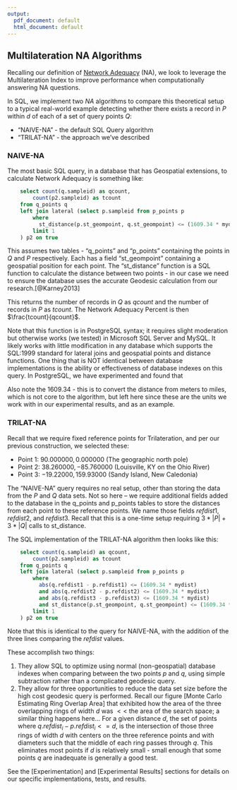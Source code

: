```yaml
---
output:
  pdf_document: default
  html_document: default
---
```


## Multilateration NA Algorithms
Recalling our definition of [Network Adequacy](#Network-Adequacy) (NA), we look to leverage the Multilateration Index to improve performance when computationally answering NA questions.

In SQL, we implement two $NA$ algorithms to compare this theoretical setup to a typical real-world example detecting whether there exists a record in $P$ within $d$ of each of a set of query points $Q$:

* "NAIVE-NA" - the default SQL Query algorithm
* "TRILAT-NA" - the approach we've described

### NAIVE-NA
The most basic SQL query, in a database that has Geospatial extensions, to calculate Network Adequacy is something like:

\singlespacing

```SQL
    select count(q.sampleid) as qcount,
        count(p2.sampleid) as tcount
    from q_points q
    left join lateral (select p.sampleid from p_points p
        where
          st_distance(p.st_geompoint, q.st_geompoint) <= (1609.34 * mydist)
        limit 1
    ) p2 on true
```

\doublespacing

This assumes two tables - "q_points" and "p_points" containing the points in $Q$ and $P$ respectively.  Each has a field "st_geompoint" containing a geospatial position for each point.  The "st_distance" function is a SQL function to calculate the distance between two points - in our case we need to ensure the database uses the accurate Geodesic calculation from our research.[@Karney2013]

This returns the number of records in $Q$ as $qcount$ and the number of records in $P$ as $tcount$.  The Network Adequacy Percent is then $\frac{tcount}{qcount}$.

Note that this function is in PostgreSQL syntax; it requires slight moderation but otherwise works (we tested) in Microsoft SQL Server and MySQL.  It likely works with little modification in any database which supports the SQL:1999 standard for lateral joins and geospatial points and distance functions.  One thing that is NOT identical between database implementations is the ability or effectiveness of database indexes on this query.  In PostgreSQL, we have experimented and found that 

Also note the $1609.34$ - this is to convert the distance from meters to miles, which is not core to the algorithm, but left here since these are the units we work with in our experimental results, and as an example.

\newpage
### TRILAT-NA

Recall that we require fixed reference points for Trilateration, and per our previous construction, we selected these:

* Point 1: $90.000000, 0.000000$ (The geographic north pole) 
* Point 2: $38.260000, -85.760000$ (Louisville, KY on the Ohio River) 
* Point 3: $-19.22000, 159.93000$ (Sandy Island, New Caledonia)

The "NAIVE-NA" query requires no real setup, other than storing the data from the $P$ and $Q$ data sets.  Not so here -- we require additional fields added to the database in the q_points and p_points tables to store the distances from each point to these reference points.  We name those fields $refdist1$, $refdist2$, and $refdist3$.  Recall that this is a one-time setup requiring $3*|P|+3*|Q|$ calls to st_distance.

The SQL implementation of the TRILAT-NA algorithm then looks like this:

\singlespacing

```SQL
    select count(q.sampleid) as qcount,
        count(p2.sampleid) as tcount
    from q_points q
    left join lateral (select p.sampleid from p_points p
        where
          abs(q.refdist1 - p.refdist1) <= (1609.34 * mydist)
          and abs(q.refdist2 - p.refdist2) <= (1609.34 * mydist)
          and abs(q.refdist3 - p.refdist3) <= (1609.34 * mydist)
          and st_distance(p.st_geompoint, q.st_geompoint) <= (1609.34 * mydist)
        limit 1
    ) p2 on true
```

\doublespacing

Note that this is identical to the query for NAIVE-NA, with the addition of the three lines comparing the $refdist$ values.

These accomplish two things:

1.  They allow SQL to optimize using normal (non-geospatial) database indexes when comparing between the two points $p$ and $q$, using simple subtraction rather than a complicated geodesic query.  
2.  They allow for three opportunities to reduce the data set size before the high cost geodesic query is performed.  Recall our figure [Monte Carlo Estimating Ring Overlap Area] that exhibited how the area of the three overlapping rings of width $d$ was $<<$ the area of the search space; a similar thing happens here... For a given distance $d$, the set of points where $q.refdist_i - p.refdist_i <= d$, is the intersection of those three rings of width $d$ with centers on the three reference points and with diameters such that the middle of each ring passes through $q$.  This eliminates most points if $d$ is relatively small - small enough that some points $q$ are inadequate is generally a good test.

See the [Experimentation] and [Experimental Results] sections for details on our specific implementations, tests, and results.